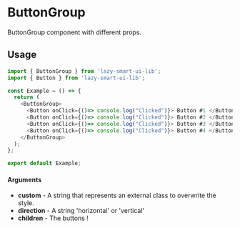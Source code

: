 # ButtonGroup

ButtonGroup component with different props.

## Usage

```ts
import { ButtonGroup } from 'lazy-smart-ui-lib';
import { Button } from 'lazy-smart-ui-lib';

const Example = () => {
  return (
    <ButtonGroup>
      <Button onClick={()=> console.log("Clicked")}> Button #1 </Button>
      <Button onClick={()=> console.log("Clicked")}> Button #2 </Button>
      <Button onClick={()=> console.log("Clicked")}> Button #3 </Button>
      <Button onClick={()=> console.log("Clicked")}> Button #4 </Button>
    </ButtonGroup>
  );
};

export default Example;
```

#### Arguments

- **custom** - A string that represents an external class to overwrite the style.
- **direction** - A string 'horizontal' or 'vertical'
- **children** - The buttons !


